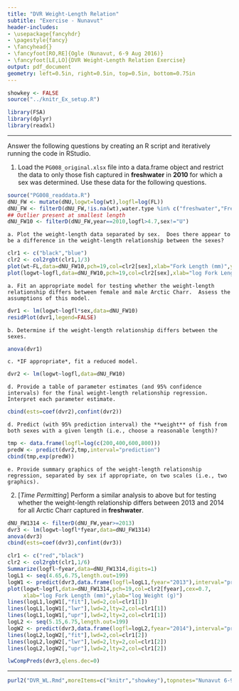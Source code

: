 ```yaml
---
title: "DVR Weight-Length Relation"
subtitle: "Exercise - Nunavut"
header-includes:
- \usepackage{fancyhdr}
- \pagestyle{fancy}
- \fancyhead{}
- \fancyfoot[RO,RE]{Ogle (Nunavut, 6-9 Aug 2016)}
- \fancyfoot[LE,LO]{DVR Weight-Length Relation Exercise}
output: pdf_document
geometry: left=0.5in, right=0.5in, top=0.5in, bottom=0.75in
---
```


```r
showkey <- FALSE
source("../knitr_Ex_setup.R")
```
```r
library(FSA)
library(dplyr)
library(readxl)
```

----

Answer the following questions by creating an R script and iteratively running the code in RStudio.

1. Load the `PG008_original.xlsx` file into a data.frame object and restrict the data to only those fish captured in **freshwater** in **2010** for which a sex was determined.  Use these data for the following questions.
```r
source("PG008_readdata.R")
dNU_FW <- mutate(dNU,logwt=log(wt),logfl=log(FL))
dNU_FW <- filterD(dNU_FW,!is.na(wt),water.type %in% c("freshwater","Freshwater"))
## Outlier present at smallest length
dNU_FW10 <- filterD(dNU_FW,year==2010,logfl>4.7,sex!="U")
```

    a. Plot the weight-length data separated by sex.  Does there appear to be a difference in the weight-length relationship between the sexes?
```r
clr1 <- c("black","blue")
clr2 <- col2rgbt(clr1,1/3)
plot(wt~FL,data=dNU_FW10,pch=19,col=clr2[sex],xlab="Fork Length (mm)",ylab="Weight (g)")
plot(logwt~logfl,data=dNU_FW10,pch=19,col=clr2[sex],xlab="log Fork Length (mm)",ylab="log Weight (g)")
```

    a. Fit an appropriate model for testing whether the weight-length relationship differs between female and male Arctic Charr.  Assess the assumptions of this model.
```r
dvr1 <- lm(logwt~logfl*sex,data=dNU_FW10)
residPlot(dvr1,legend=FALSE)
```

    b. Determine if the weight-length relationship differs between the sexes.
```r
anova(dvr1)
```

    c. *IF appropriate*, fit a reduced model.
```r
dvr2 <- lm(logwt~logfl,data=dNU_FW10)
```

    d. Provide a table of parameter estimates (and 95% confidence intervals) for the final weight-length relationship regression.  Interpret each parameter estimate.
```r
cbind(ests=coef(dvr2),confint(dvr2))
```

    d. Predict (with 95% prediction interval) the **weight** of fish from both sexes with a given length (i.e., choose a reasonable length)?
```r
tmp <- data.frame(logfl=log(c(200,400,600,800)))
predW <- predict(dvr2,tmp,interval="prediction")
cbind(tmp,exp(predW))
```

    e. Provide summary graphics of the weight-length relationship regression, separated by sex if appropriate, on two scales (i.e., two graphics).


2. [*Time Permitting*] Perform a similar analysis to above but for testing whether the weight-length relationship differs between 2013 and 2014 for all Arctic Charr captured in **freshwater**.

```r
dNU_FW1314 <- filterD(dNU_FW,year>=2013)
dvr3 <- lm(logwt~logfl*fyear,data=dNU_FW1314)
anova(dvr3)
cbind(ests=coef(dvr3),confint(dvr3))
```
```r
clr1 <- c("red","black")
clr2 <- col2rgbt(clr1,1/6)
Summarize(logfl~fyear,data=dNU_FW1314,digits=1)
logL1 <- seq(4.65,6.75,length.out=199)
logW1 <- predict(dvr3,data.frame(logfl=logL1,fyear="2013"),interval="prediction")
plot(logwt~logfl,data=dNU_FW1314,pch=19,col=clr2[fyear],cex=0.7,
     xlab="log Fork Length (mm)",ylab="log Weight (g)")
lines(logL1,logW1[,"fit"],lwd=2,col=clr1[1])
lines(logL1,logW1[,"lwr"],lwd=2,lty=2,col=clr1[1])
lines(logL1,logW1[,"upr"],lwd=2,lty=2,col=clr1[1])
logL2 <- seq(5.15,6.75,length.out=199)
logW2 <- predict(dvr3,data.frame(logfl=logL2,fyear="2014"),interval="prediction")
lines(logL2,logW2[,"fit"],lwd=2,col=clr1[2])
lines(logL2,logW2[,"lwr"],lwd=2,lty=2,col=clr1[2])
lines(logL2,logW2[,"upr"],lwd=2,lty=2,col=clr1[2])
```
```r
lwCompPreds(dvr3,qlens.dec=0)
```

----

```r
purl2("DVR_WL.Rmd",moreItems=c("knitr","showkey"),topnotes="Nunavut 6-9-Aug-16")
```
